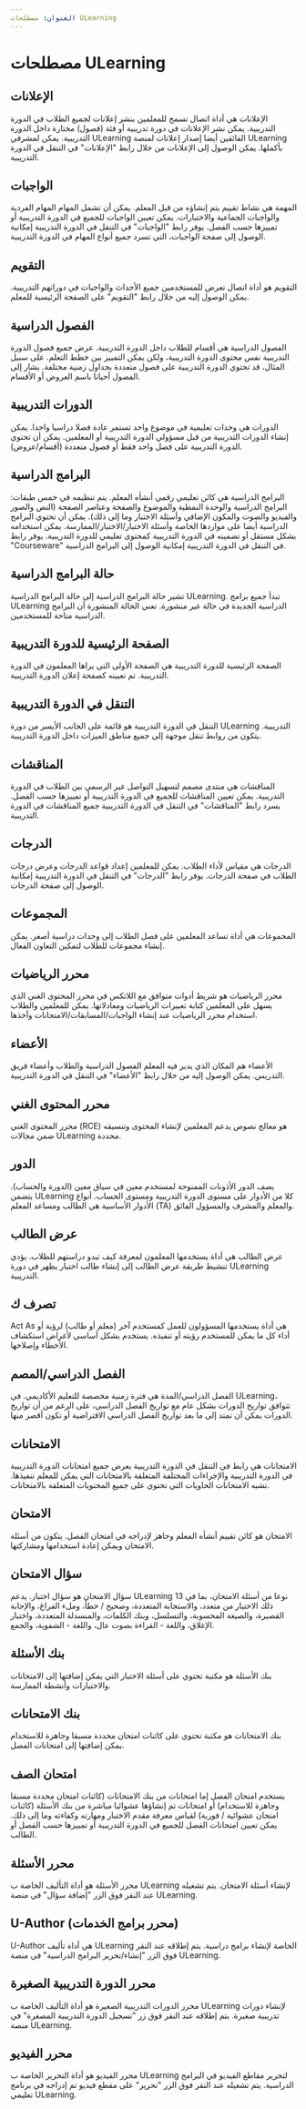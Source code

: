 ```yaml
--- 
العنوان: مصطلحات ULearning 
--- 
```



 # مصطلحات ULearning 
 
 ## الإعلانات 
 الإعلانات هي أداة اتصال تسمح للمعلمين بنشر إعلانات لجميع الطلاب في الدورة التدريبية. يمكن نشر الإعلانات في دورة تدريبية أو فئة (فصول) مختارة داخل الدورة التدريبية. يمكن لمشرفي ULearning الفائقين أيضا إصدار إعلانات لمنصة ULearning بأكملها. يمكن الوصول إلى الإعلانات من خلال رابط "الإعلانات" في التنقل في الدورة التدريبية. 
 
 ## الواجبات 
 المهمة هي نشاط تقييم يتم إنشاؤه من قبل المعلم. يمكن أن تشمل المهام المهام الفردية والواجبات الجماعية والاختبارات. يمكن تعيين الواجبات للجميع في الدورة التدريبية أو تمييزها حسب الفصل. يوفر رابط "الواجبات" في التنقل في الدورة التدريبية إمكانية الوصول إلى صفحة الواجبات، التي تسرد جميع أنواع المهام في الدورة التدريبية. 
 
 ## التقويم 
 التقويم هو أداة اتصال تعرض للمستخدمين جميع الأحداث والواجبات في دوراتهم التدريبية. يمكن الوصول إليه من خلال رابط "التقويم" على الصفحة الرئيسية للمعلم. 
 
 ## الفصول الدراسية 
 الفصول الدراسية هي أقسام للطلاب داخل الدورة التدريبية. عرض جميع فصول الدورة التدريبية نفس محتوى الدورة التدريبية، ولكن يمكن التمييز بين خطط التعلم. على سبيل المثال، قد تحتوي الدورة التدريبية على فصول متعددة بجداول زمنية مختلفة. يشار إلى الفصول أحيانا باسم العروض أو الأقسام. 
 
 ## الدورات التدريبية 
 الدورات هي وحدات تعليمية في موضوع واحد تستمر عادة فصلا دراسيا واحدا. يمكن إنشاء الدورات التدريبية من قبل مسؤولي الدورة التدريبية أو المعلمين. يمكن أن تحتوي الدورة التدريبية على فصل واحد فقط أو فصول متعددة (أقسام/عروض). 
 
 ## البرامج الدراسية 
 البرامج الدراسية هي كائن تعليمي رقمي أنشأه المعلم. يتم تنظيمه في خمس طبقات: البرامج الدراسية والوحدة النمطية والموضوع والصفحة وعناصر الصفحة (النص والصور والفيديو والصوت والمكون الإضافي وأسئلة الاختبار وما إلى ذلك). يمكن أن تحتوي البرامج الدراسية أيضا على مواردها الخاصة وأسئلة الاختبار/الاختبار/الممارسة. يمكن استخدامه بشكل مستقل أو تضمينه في الدورة التدريبية كمحتوى تعليمي للدورة التدريبية. يوفر رابط "Courseware" في التنقل في الدورة التدريبية إمكانية الوصول إلى البرامج الدراسية. 
 
 ## حالة البرامج الدراسية 
 تشير حالة البرامج الدراسية إلى حالة البرامج الدراسية ULearning. تبدأ جميع برامج ULearning الدراسية الجديدة في حالة غير منشورة. تعني الحالة المنشورة أن البرامج الدراسية متاحة للمستخدمين. 
 
 ## الصفحة الرئيسية للدورة التدريبية 
 الصفحة الرئيسية للدورة التدريبية هي الصفحة الأولى التي يراها المعلمون في الدورة التدريبية. تم تعيينه كصفحة إعلان الدورة التدريبية. 
 
 ## التنقل في الدورة التدريبية 
 التنقل في الدورة التدريبية هو قائمة على الجانب الأيسر من دورة ULearning التدريبية. يتكون من روابط تنقل موجهة إلى جميع مناطق الميزات داخل الدورة التدريبية. 
 
 ## المناقشات 
 المناقشات هي منتدى مصمم لتسهيل التواصل غير الرسمي بين الطلاب في الدورة التدريبية. يمكن تعيين المناقشات للجميع في الدورة التدريبية أو تمييزها حسب الفصل. يسرد رابط "المناقشات" في التنقل في الدورة التدريبية جميع المناقشات في الدورة التدريبية. 
 
 ## الدرجات 
 الدرجات هي مقياس لأداء الطلاب. يمكن للمعلمين إعداد قواعد الدرجات وعرض درجات الطلاب في صفحة الدرجات. يوفر رابط "الدرجات" في التنقل في الدورة التدريبية إمكانية الوصول إلى صفحة الدرجات. 
 
 ## المجموعات 
 المجموعات هي أداة تساعد المعلمين على فصل الطلاب إلى وحدات دراسية أصغر. يمكن إنشاء مجموعات للطلاب لتمكين التعاون الفعال. 
 
 ## محرر الرياضيات 
 محرر الرياضيات هو شريط أدوات متوافق مع اللاتكس في محرر المحتوى الغني الذي يسهل على المعلمين كتابة تعبيرات الرياضيات ومعادلاتها. يمكن للمعلمين والطلاب استخدام محرر الرياضيات عند إنشاء الواجبات/المسابقات/الامتحانات وأخذها. 
 
 ## الأعضاء 
 الأعضاء هم المكان الذي يدير فيه المعلم الفصول الدراسية والطلاب وأعضاء فريق التدريس. يمكن الوصول إليه من خلال رابط "الأعضاء" في التنقل في الدورة التدريبية. 
 
 ## محرر المحتوى الغني 
 محرر المحتوى الغني (RCE) هو معالج نصوص يدعم المعلمين لإنشاء المحتوى وتنسيقه ضمن مجالات ULearning محددة.

 ## الدور 
 يصف الدور الأذونات الممنوحة لمستخدم معين في سياق معين (الدورة والحساب). يتضمن ULearning كلا من الأدوار على مستوى الدورة التدريبية ومستوى الحساب. أنواع الأدوار الأساسية هي الطالب ومساعد المعلم (TA) والمعلم والمشرف والمسؤول الفائق. 
 
 ## عرض الطالب 
 عرض الطالب هي أداة يستخدمها المعلمون لمعرفة كيف تبدو دراستهم للطلاب. يؤدي تنشيط طريقة عرض الطالب إلى إنشاء طالب اختبار يظهر في دورة ULearning التدريبية. 
 
 ## تصرف ك 
 Act As هي أداة يستخدمها المسؤولون للعمل كمستخدم آخر (معلم أو طالب) لرؤية أو أداء كل ما يمكن للمستخدم رؤيته أو تنفيذه. يستخدم بشكل أساسي لأغراض استكشاف الأخطاء وإصلاحها. 
 
 ## الفصل الدراسي/المصم 
 الفصل الدراسي/المدة هي فترة زمنية مخصصة للتعليم الأكاديمي. في ULearning، تتوافق تواريخ الدورات بشكل عام مع تواريخ الفصل الدراسي، على الرغم من أن تواريخ الدورات يمكن أن تمتد إلى ما بعد تواريخ الفصل الدراسي الافتراضية أو تكون أقصر منها. 

 ## الامتحانات 
 الامتحانات هي رابط في التنقل في الدورة التدريبية يعرض جميع امتحانات الدورة التدريبية في الدورة التدريبية والإجراءات المختلفة المتعلقة بالامتحانات التي يمكن للمعلم تنفيذها. تشبه الامتحانات الحاويات التي تحتوي على جميع المحتويات المتعلقة بالامتحانات. 

 ## الامتحان 
 الامتحان هو كائن تقييم أنشأه المعلم وجاهز لإدراجه في امتحان الفصل. يتكون من أسئلة الامتحان ويمكن إعادة استخدامها ومشاركتها. 

 ## سؤال الامتحان 
 سؤال الامتحان هو سؤال اختبار. يدعم ULearning 13 نوعا من أسئلة الامتحان، بما في ذلك الاختيار من متعدد، والاستجابة المتعددة، وصحيح / خطأ، وملء الفراغ، والإجابة القصيرة، والصيغة المحسوبة، والتسلسل، وبنك الكلمات، والمنسدلة المتعددة، واختبار الإغلاق، واللغة - القراءة بصوت عال، واللغة - الشفوية، والجمع. 
 
 ## بنك الأسئلة 
 بنك الأسئلة هو مكتبة تحتوي على أسئلة الاختبار التي يمكن إضافتها إلى الامتحانات والاختبارات وأنشطة الممارسة. 
 
 ## بنك الامتحانات 
 بنك الامتحانات هو مكتبة تحتوي على كائنات امتحان محددة مسبقا وجاهزة للاستخدام يمكن إضافتها إلى امتحانات الفصل. 
 
 ## امتحان الصف 
 يستخدم امتحان الفصل إما امتحانات من بنك الامتحانات (كائنات امتحان محددة مسبقا وجاهزة للاستخدام) أو امتحانات تم إنشاؤها عشوائيا مباشرة من بنك الأسئلة (كائنات امتحان عشوائية / فورية) لقياس معرفة مقدم الاختبار ومهارته وكفاءته وما إلى ذلك. يمكن تعيين امتحانات الفصل للجميع في الدورة التدريبية أو تمييزها حسب الفصل أو الطالب. 

 ## محرر الأسئلة 
 محرر الأسئلة هو أداة التأليف الخاصة ب ULearning لإنشاء أسئلة الامتحان. يتم تشغيله عند النقر فوق الزر "إضافة سؤال" في منصة ULearning. 

 ## U-Author (محرر برامج الخدمات) 
 U-Author هي أداة تأليف ULearning الخاصة لإنشاء برامج دراسية. يتم إطلاقه عند النقر فوق الزر "إنشاء/تحرير البرامج الدراسية" في منصة ULearning. 
 
 ## محرر الدورة التدريبية الصغيرة 
 محرر الدورات التدريبية الصغيرة هو أداة التأليف الخاصة ب ULearning لإنشاء دورات تدريبية صغيرة. يتم إطلاقه عند النقر فوق زر "تسجيل الدورة التدريبية المصغرة" في منصة ULearning. 
 
 ## محرر الفيديو 
 محرر الفيديو هو أداة التحرير الخاصة ب ULearning لتحرير مقاطع الفيديو في البرامج الدراسية. يتم تشغيله عند النقر فوق الزر "تحرير" على مقطع فيديو تم إدراجه في برنامج تعليمي ULearning.
